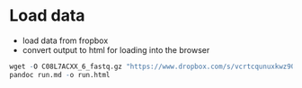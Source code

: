 # Load data

- load data from fropbox
- convert output to html for loading into the browser


```r

wget -O C08L7ACXX_6_fastq.gz "https://www.dropbox.com/s/vcrtcqunuxkwz90/C08L7ACXX_6_fastq.gz?dl=1";
pandoc run.md -o run.html

```
